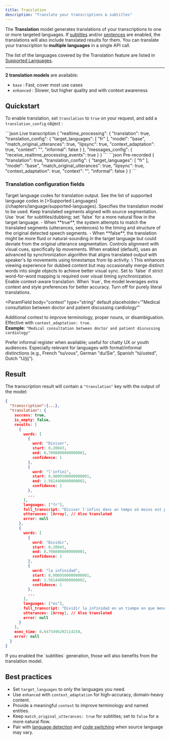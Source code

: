 ```yaml
---
title: Translation
description: "Translate your transcriptions & subtitles"
---
```


The **Translation** model generates translations of your transcriptions to one or more targeted languages. If [subtitles](/chapters/pre-recorded-stt/features/subtitles) and/or [sentences](/chapters/pre-recorded-stt/features/sentences) are enabled, the translations will also include translated results for them.
You can translate your transcription to **multiple languages** in a single API call.

The list of the languages covered by the Translation feature are listed in [Supported Languages](/chapters/language/supported-languages).

---

**2 translation models** are available:

- `base` : Fast, cover most use cases
- `enhanced` : Slower, but higher quality and with context awareness

## Quickstart

To enable translation, set `translation` to `true` on your request, and add a `translation_config` object :

<CodeGroup>
```json Live transcription
{
  "realtime_processing": {
    "translation": true,
    "translation_config": {
      "target_languages": [
        "fr"
      ],
      "model": "base",
      "match_original_utterances": true,
      "lipsync": true,
      "context_adaptation": true,
      "context": "<string>",
      "informal": false
    }
  },
  "messages_config": {
    "receive_realtime_processing_events": true
  }
}
```
```json Pre-recorded
{
  "translation": true,
  "translation_config": {
    "target_languages": [
      "fr"
    ],
    "model": "base",
    "match_original_utterances": true,
    "lipsync": true,
    "context_adaptation": true,
    "context": "<string>",
    "informal": false
  }
}
```
</CodeGroup>

### Translation configuration fields

<ParamField body="target_languages" type="string[]">
  Target language codes for translation output. See the list of supported
  language codes in [>Supported
  Languages](/chapters/language/supported-languages).
</ParamField>

<ParamField body="model" type='enum["base", "enhanced"]' default="base">
  Specifies the translation model to be used.
</ParamField>

<ParamField body="match_original_utterances" type="boolean" default>
  Keep translated segments aligned with source segmentation. Use `true` for subtitles/dubbing; set `false` for a more natural flow in the target language.
  - When **true**, the system attempts to match the translated segments (utterances, sentences) to the timing and structure of the original detected speech segments.
  - When **false**, the translation might be more fluid or natural-sounding in the target language but could deviate from the original utterance segmentation.

</ParamField>

<ParamField body="lipsync" type="boolean" default="true">
  Controls alignment with visual cues, specifically lip movements. When enabled
  (default), uses an advanced lip synchronization algorithm that aligns
  translated output with speaker's lip movements using timestamps from lip
  activity. \ This enhances viewing experience for dubbed content but may
  occasionally merge distinct words into single objects to achieve better visual
  sync. Set to `false` if strict word-for-word mapping is required over visual
  timing synchronization.
</ParamField>

<ParamField body="context_adaptation" type="boolean" default>
  Enable context-aware translation. When `true`, the model leverages extra
  context and style preferences for better accuracy. Turn off for purely literal
  translations.
</ParamField>

<ParamField
  body="context"
  type="string"
  default
  placeholder='"Medical consultation between doctor and patient discussing cardiology"'
>
  Additional context to improve terminology, proper nouns, or disambiguation.
  Effective with `context_adaptation: true`. \
  **Example**: `"Medical consultation between doctor and patient discussing cardiology"`
</ParamField>

<ParamField body="informal" type="boolean" default="false">
  Prefer informal register when available; useful for chatty UX or youth
  audiences. Especially relevant for languages with formal/informal distinctions
  (e.g., French "tu/vous", German "du/Sie", Spanish "tú/usted", Dutch "U/jij").
</ParamField>

## Result

The transcription result will contain a `"translation"` key with the output of the model:

```json
{
  "transcription":{...},
  "translation": {
    success: true,
    is_empty: false,
    results: [
      {
        words: [
          {
            word: "Diviser",
            start: 0.20043,
            end: 0.7008000000000001,
            confidence: 1
          },
          {
            word: "l'infini",
            start: 0.9009500000000001,
            end: 1.5614400000000002,
            confidence: 1
          },
          ...
        ],
        languages: ["fr"],
        full_transcript: "Diviser l'infini dans un temps où moins est plus...",
        utterances: [Array], // Also translated
        error: null
      },
      {
        words: [
          {
            word: "Dividir",
            start: 0.20043,
            end: 0.7008000000000001,
            confidence: 1
          },
          {
            word: "la infinidad",
            start: 0.9009500000000001,
            end: 1.5614400000000002,
            confidence: 1
          },
          ...
        ],
        languages: ["es"],
        full_transcript: "Dividir la infinidad en un tiempo en que menos es más...",
        utterances: [Array], // Also translated
        error: null
      }
    ],
    exec_time: 0.6475496292114258,
    error: null
  }
}
```

<Tip>
  If you enabled the `subtitles` generation, those will also benefits from the
  translation model.
</Tip>

## Best practices

- Set `target_languages` to only the languages you need.
- Use `enhanced` with `context_adaptation` for high-accuracy, domain-heavy content.
- Provide a meaningful `context` to improve terminology and named entities.
- Keep `match_original_utterances: true` for subtitles; set to `false` for a more natural flow.
- Pair with [language detection](/chapters/language/language-detection) and [code switching](/chapters/language/code-switching) when source language may vary.
